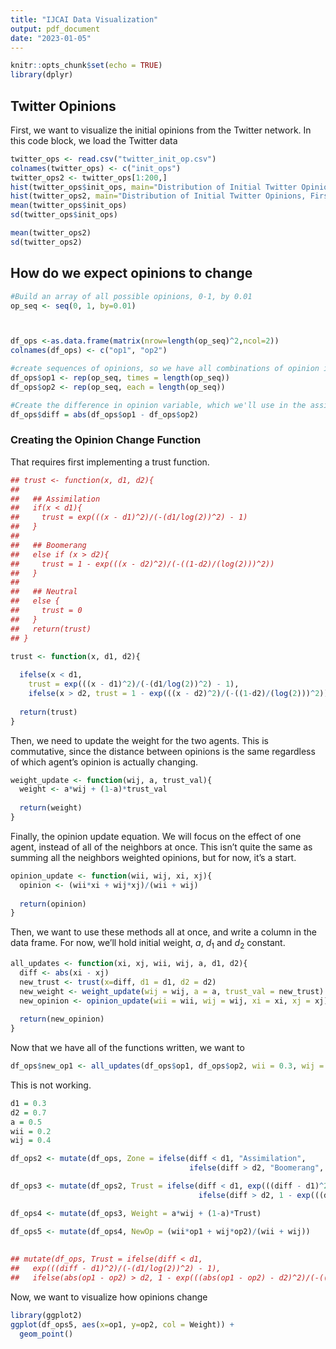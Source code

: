 ```yaml
---
title: "IJCAI Data Visualization"
output: pdf_document
date: "2023-01-05"
---
```


```r
knitr::opts_chunk$set(echo = TRUE)
library(dplyr)
```

## Twitter Opinions
First, we want to visualize the initial opinions from the Twitter network. In this code block, we load the Twitter data

```r
twitter_ops <- read.csv("twitter_init_op.csv")
colnames(twitter_ops) <- c("init_ops")
twitter_ops2 <- twitter_ops[1:200,]
hist(twitter_ops$init_ops, main="Distribution of Initial Twitter Opinions", xlab = "Opinion Value")
hist(twitter_ops2, main="Distribution of Initial Twitter Opinions, First 200", xlab = "Opinion Value")
mean(twitter_ops$init_ops)
sd(twitter_ops$init_ops)

mean(twitter_ops2)
sd(twitter_ops2)
```



## How do we expect opinions to change

```r
#Build an array of all possible opinions, 0-1, by 0.01
op_seq <- seq(0, 1, by=0.01)



df_ops <-as.data.frame(matrix(nrow=length(op_seq)^2,ncol=2))
colnames(df_ops) <- c("op1", "op2")

#create sequences of opinions, so we have all combinations of opinion interaction
df_ops$op1 <- rep(op_seq, times = length(op_seq))
df_ops$op2 <- rep(op_seq, each = length(op_seq))

#Create the difference in opinion variable, which we'll use in the assimilation/boomerang/neutral calculation
df_ops$diff = abs(df_ops$op1 - df_ops$op2)
```

### Creating the Opinion Change Function

That requires first implementing a trust function.
```r
## trust <- function(x, d1, d2){
##   
##   ## Assimilation
##   if(x < d1){
##     trust = exp(((x - d1)^2)/(-(d1/log(2))^2) - 1)
##   }
##   
##   ## Boomerang
##   else if (x > d2){
##     trust = 1 - exp(((x - d2)^2)/(-((1-d2)/(log(2)))^2))
##   }
##   
##   ## Neutral
##   else {
##     trust = 0
##   }
##   return(trust)
## }

trust <- function(x, d1, d2){
  
  ifelse(x < d1,
    trust = exp(((x - d1)^2)/(-(d1/log(2))^2) - 1), 
    ifelse(x > d2, trust = 1 - exp(((x - d2)^2)/(-((1-d2)/(log(2)))^2)), trust = 0))
    
  return(trust)
}
```

Then, we need to update the weight for the two agents. This is commutative, since the distance between opinions is the same regardless of which agent's opinion is actually changing. 

```r
weight_update <- function(wij, a, trust_val){
  weight <- a*wij + (1-a)*trust_val
  
  return(weight)
}
```
Finally, the opinion update equation. We will focus on the effect of one agent, instead of all of the neighbors at once. This isn't quite the same as summing all the neighbors weighted opinions, but for now, it's a start. 

```r
opinion_update <- function(wii, wij, xi, xj){
  opinion <- (wii*xi + wij*xj)/(wii + wij)
  
  return(opinion)
}
```

Then, we want to use these methods all at once, and write a column in the data frame. For now, we'll hold initial weight, $a$, $d_1$ and $d_2$ constant. 

```r
all_updates <- function(xi, xj, wii, wij, a, d1, d2){
  diff <- abs(xi - xj)
  new_trust <- trust(x=diff, d1 = d1, d2 = d2)
  new_weight <- weight_update(wij = wij, a = a, trust_val = new_trust)
  new_opinion <- opinion_update(wii = wii, wij = wij, xi = xi, xj = xj)
  
  return(new_opinion)
}
```

Now that we have all of the functions written, we want to 

```r
df_ops$new_op1 <- all_updates(df_ops$op1, df_ops$op2, wii = 0.3, wij = 0.3, a = 0.5, d1 = 0.35, d2 = 0.8)
```

This is not working. 
```r
d1 = 0.3
d2 = 0.7
a = 0.5
wii = 0.2
wij = 0.4

df_ops2 <- mutate(df_ops, Zone = ifelse(diff < d1, "Assimilation", 
                                        ifelse(diff > d2, "Boomerang", "Neutral")))

df_ops3 <- mutate(df_ops2, Trust = ifelse(diff < d1, exp(((diff - d1)^2)/(-(d1^2/log(2))) - 1), 
                                          ifelse(diff > d2, 1 - exp(((diff - d2)^2)/((1-d2)^2/(log(2)))), 0)))

df_ops4 <- mutate(df_ops3, Weight = a*wij + (1-a)*Trust)

df_ops5 <- mutate(df_ops4, NewOp = (wii*op1 + wij*op2)/(wii + wij))
  
  
## mutate(df_ops, Trust = ifelse(diff < d1,
##   exp(((diff - d1)^2)/(-(d1/log(2))^2) - 1), 
##   ifelse(abs(op1 - op2) > d2, 1 - exp(((abs(op1 - op2) - d2)^2)/(-((1-d2)/(log(2)))^2)), trust = 0)))
```

Now, we want to visualize how opinions change

```r

library(ggplot2)
ggplot(df_ops5, aes(x=op1, y=op2, col = Weight)) + 
  geom_point()
```